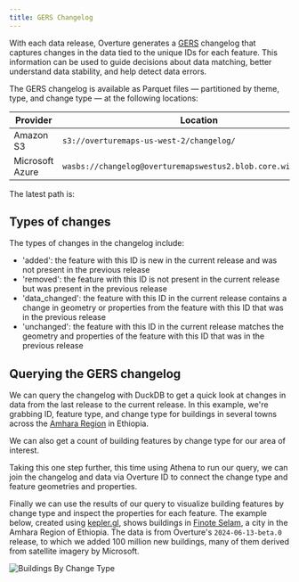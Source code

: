 ```yaml
---
title: GERS Changelog
---
```


With each data release, Overture generates a [GERS](../) changelog that captures changes in the data tied to the unique IDs for each feature. This information can be used to guide decisions about data matching, better understand data stability, and help detect data errors. 

The GERS changelog is available as Parquet files &mdash; partitioned by theme, type, and change type &mdash; at the following locations:

| Provider | Location |
| ------ | -------- |
| Amazon S3 | `s3://overturemaps-us-west-2/changelog/` |
| Microsoft Azure | `wasbs://changelog@overturemapswestus2.blob.core.windows.net/` |

The latest path is: 
<QueryBuilder query="__OVERTURE_RELEASE/" language="text"></QueryBuilder>

## Types of changes

The types of changes in the changelog include:

- 'added': the feature with this ID is new in the current release and was not present in the previous release
- 'removed': the feature with this ID is not present in the current release but was present in the previous release
- 'data_changed': the feature with this ID in the current release contains a change in geometry or properties from the feature with this ID that was in the previous release
- 'unchanged': the feature with this ID in the current release matches the geometry and properties of the feature with this ID that was in the previous release

## Querying the GERS changelog

We can query the changelog with DuckDB to get a quick look at changes in data from the last release to the current release. In this example, we're grabbing ID, feature type, and change type for buildings in several towns across the [Amhara Region](https://en.wikipedia.org/wiki/Amhara_Region) in Ethiopia. 

<QueryBuilder query={changelog_buildings_churn}></QueryBuilder>

We can also get a count of building features by change type for our area of interest.

<QueryBuilder query={changelog_buildings_feature_by_change_type}></QueryBuilder>

Taking this one step further, this time using Athena to run our query, we can join the changelog and data via Overture ID to connect the change type and feature geometries and properties.  

<QueryBuilder query={changelog_buildings_join}></QueryBuilder>

Finally we can use the results of our query to visualize building features by change type and inspect the properties for each feature. The example below, created using [kepler.gl](https://kepler.gl/), shows buildings in [Finote Selam](https://en.wikipedia.org/wiki/Finote_Selam), a city in the Amhara Region of Ethiopia. The data is from Overture's `2024-06-13-beta.0` release, to which we added 100 million new buildings, many of them derived from satellite imagery by Microsoft. 


![Buildings By Change Type](/img/gers/buildings-change-type-amhara-region.png)





